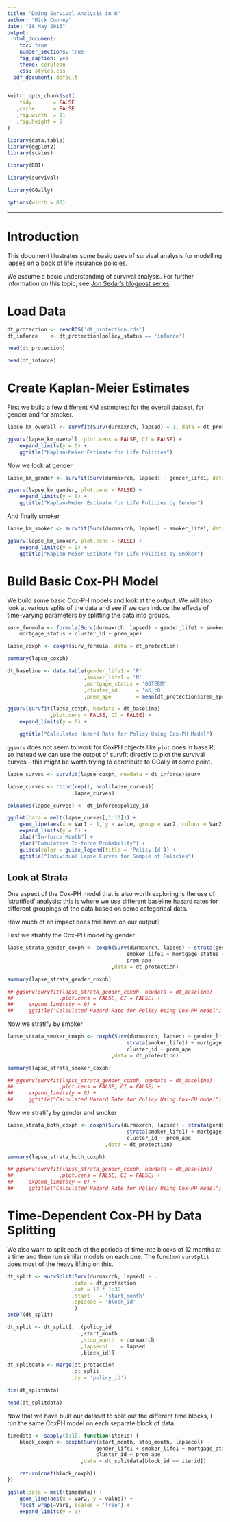 ```yaml
---
title: "Doing Survival Analysis in R"
author: "Mick Cooney"
date: "18 May 2016"
output:
  html_document:
    toc: true
    number_sections: true
    fig_caption: yes
    theme: cerulean
    css: styles.css
  pdf_document: default
---
```


<!--
(Title:) Doing Survival Analysis in R

Author: Mick Cooney

Date: June 2016

Abstract: This Rmarkdown document provides some basic introductory survival analysis in R.

Keywords: survival analysis, intro

-->

```r
knitr::opts_chunk$set(
    tidy       = FALSE
   ,cache      = FALSE
   ,fig.width  = 11
   ,fig.height = 8
)

library(data.table)
library(ggplot2)
library(scales)

library(DBI)

library(survival)

library(GGally)

options(width = 80)
```

---

# Introduction

This document illustrates some basic uses of survival analysis for
modelling lapses on a book of life insurance policies.

We assume a basic understanding of survival analysis. For further information on this topic, see [Jon Sedar's blogpost series](http://blog.applied.ai/survival-analysis-part1/).

# Load Data

```r
dt_protection <- readRDS('dt_protection.rds')
dt_inforce    <- dt_protection[policy_status == 'inforce']

head(dt_protection)

head(dt_inforce)
```

# Create Kaplan-Meier Estimates

First we build a few different KM estimates: for the overall dataset,
for gender and for smoker.

```r
lapse_km_overall <- survfit(Surv(durmaxrch, lapsed) ~ 1, data = dt_protection)

ggsurv(lapse_km_overall, plot.cens = FALSE, CI = FALSE) +
    expand_limits(y = 0) +
    ggtitle("Kaplan-Meier Estimate for Life Policies")
```

Now we look at gender

```r
lapse_km_gender <- survfit(Surv(durmaxrch, lapsed) ~ gender_life1, data = dt_protection)

ggsurv(lapse_km_gender, plot.cens = FALSE) +
    expand_limits(y = 0) +
    ggtitle("Kaplan-Meier Estimate for Life Policies by Gender")
```

And finally smoker

```r
lapse_km_smoker <- survfit(Surv(durmaxrch, lapsed) ~ smoker_life1, data = dt_protection)

ggsurv(lapse_km_smoker, plot.cens = FALSE) +
    expand_limits(y = 0) +
    ggtitle("Kaplan-Meier Estimate for Life Policies by Smoker")
```


# Build Basic Cox-PH Model

We build some basic Cox-PH models and look at the output. We will also
look at various splits of the data and see if we can induce the
effects of time-varying parameters by splitting the data into groups.

```r
surv_formula <- formula(Surv(durmaxrch, lapsed) ~ gender_life1 + smoker_life1 +
    mortgage_status + cluster_id + prem_ape)

lapse_coxph <- coxph(surv_formula, data = dt_protection)

summary(lapse_coxph)
```

```r
dt_baseline <- data.table(gender_life1 = 'F'
                         ,smoker_life1 = 'N'
                         ,mortgage_status = '00TERM'
                         ,cluster_id      = 'n6_c0'
                         ,prem_ape        = mean(dt_protection$prem_ape))

ggsurv(survfit(lapse_coxph, newdata = dt_baseline)
              ,plot.cens = FALSE, CI = FALSE) +
    expand_limits(y = 0) +

    ggtitle("Calculated Hazard Rate for Policy Using Cox-PH Model")
```

`ggsurv` does not seem to work for CoxPH objects like `plot` does in
base R, so instead we can use the output of survfit directly to plot
the survival curves - this might be worth trying to contribute to
GGally at some point.

```r
lapse_curves <- survfit(lapse_coxph, newdata = dt_inforce)$surv

lapse_curves <- rbind(rep(1, ncol(lapse_curves))
                     ,lapse_curves)

colnames(lapse_curves) <- dt_inforce$policy_id

ggplot(data = melt(lapse_curves[,1:10])) +
    geom_line(aes(x = Var1 - 1, y = value, group = Var2, colour = Var2)) +
    expand_limits(y = 0) +
    xlab("In-force Month") +
    ylab("Cumulative In-force Probability") +
    guides(color = guide_legend(title = 'Policy Id')) +
    ggtitle("Individual Lapse Curves for Sample of Policies")
```



## Look at Strata

One aspect of the Cox-PH model that is also worth exploring is the use
of 'stratified' analysis: this is where we use different baseline
hazard rates for different groupings of the data based on some
categorical data.

How much of an impact does this have on our output?

First we stratify the Cox-PH model by gender

```r
lapse_strata_gender_coxph <- coxph(Surv(durmaxrch, lapsed) ~ strata(gender_life1) +
                                       smoker_life1 + mortgage_status + cluster_id +
                                       prem_ape
                                  ,data = dt_protection)

summary(lapse_strata_gender_coxph)

## ggsurv(survfit(lapse_strata_gender_coxph, newdata = dt_baseline)
##               ,plot.cens = FALSE, CI = FALSE) +
##     expand_limits(y = 0) +
##     ggtitle("Calculated Hazard Rate for Policy Using Cox-PH Model")

```

Now we stratify by smoker

```r
lapse_strata_smoker_coxph <- coxph(Surv(durmaxrch, lapsed) ~ gender_life1 +
                                       strata(smoker_life1) + mortgage_status +
                                       cluster_id + prem_ape
                                  ,data = dt_protection)

summary(lapse_strata_smoker_coxph)

## ggsurv(survfit(lapse_strata_gender_coxph, newdata = dt_baseline)
##               ,plot.cens = FALSE, CI = FALSE) +
##     expand_limits(y = 0) +
##     ggtitle("Calculated Hazard Rate for Policy Using Cox-PH Model")

```

Now we stratify by gender and smoker

```r
lapse_strata_both_coxph <- coxph(Surv(durmaxrch, lapsed) ~ strata(gender_life1) +
                                       strata(smoker_life1) + mortgage_status +
                                       cluster_id + prem_ape
                                ,data = dt_protection)

summary(lapse_strata_both_coxph)

## ggsurv(survfit(lapse_strata_gender_coxph, newdata = dt_baseline)
##               ,plot.cens = FALSE, CI = FALSE) +
##     expand_limits(y = 0) +
##     ggtitle("Calculated Hazard Rate for Policy Using Cox-PH Model")

```



# Time-Dependent Cox-PH by Data Splitting

We also want to split each of the periods of time into blocks of 12
months at a time and then run similar models on each one. The function
`survSplit` does most of the heavy lifting on this.


```r
dt_split <- survSplit(Surv(durmaxrch, lapsed) ~ .
                     ,data = dt_protection
                     ,cut = 12 * 1:35
                     ,start   = 'start_month'
                     ,episode = 'block_id'
                      )
setDT(dt_split)

dt_split <- dt_split[, .(policy_id
                        ,start_month
                        ,stop_month  = durmaxrch
                        ,lapsecol    = lapsed
                        ,block_id)]

dt_splitdata <- merge(dt_protection
                     ,dt_split
                     ,by = 'policy_id')

dim(dt_splitdata)

head(dt_splitdata)
```

Now that we have built our dataset to split out the different time
blocks, I run the same CoxPH model on each separate block of data:

```r
timedata <- sapply(1:10, function(iterid) {
    block_coxph <- coxph(Surv(start_month, stop_month, lapsecol) ~
                             gender_life1 + smoker_life1 + mortgage_status +
                             cluster_id + prem_ape
                        ,data = dt_splitdata[block_id == iterid])

    return(coef(block_coxph))
})

ggplot(data = melt(timedata)) +
    geom_line(aes(x = Var2, y = value)) +
    facet_wrap(~Var1, scales = 'free') +
    expand_limits(y = 0)
```
